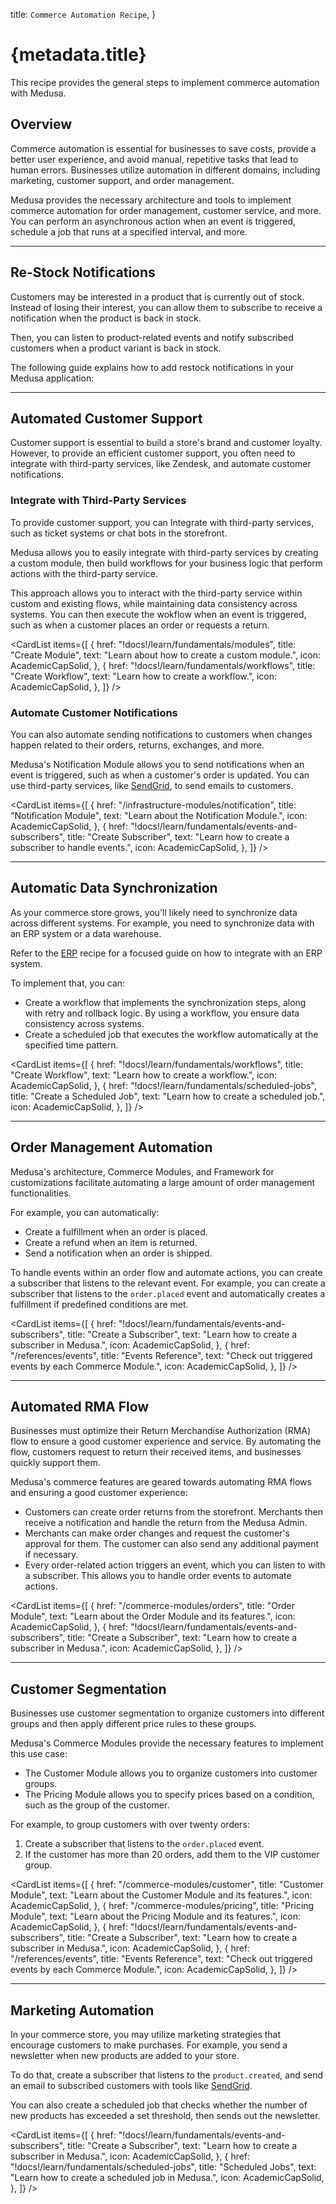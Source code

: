 
  title: `Commerce Automation Recipe`,
}

# {metadata.title}

This recipe provides the general steps to implement commerce automation with Medusa.

## Overview

Commerce automation is essential for businesses to save costs, provide a better user experience, and avoid manual, repetitive tasks that lead to human errors. Businesses utilize automation in different domains, including marketing, customer support, and order management.

Medusa provides the necessary architecture and tools to implement commerce automation for order management, customer service, and more. You can perform an asynchronous action when an event is triggered, schedule a job that runs at a specified interval, and more.

---

## Re-Stock Notifications

Customers may be interested in a product that is currently out of stock. Instead of losing their interest, you can allow them to subscribe to receive a notification when the product is back in stock.

Then, you can listen to product-related events and notify subscribed customers when a product variant is back in stock.

The following guide explains how to add restock notifications in your Medusa application:

<Card
  href="/recipes/commerce-automation/restock-notification"
  title="Restock Notification Guide"
  text="Learn how to implement restock notifications in the Medusa application."
  icon={AcademicCapSolid}
/>

---

## Automated Customer Support

Customer support is essential to build a store's brand and customer loyalty. However, to provide an efficient customer support, you often need to integrate with third-party services, like Zendesk, and automate customer notifications.

### Integrate with Third-Party Services

To provide customer support, you can Integrate with third-party services, such as ticket systems or chat bots in the storefront.

Medusa allows you to easily integrate with third-party services by creating a custom module, then build workflows for your business logic that perform actions with the third-party service.

This approach allows you to interact with the third-party service within custom and existing flows, while maintaining data consistency across systems. You can then execute the wokflow when an event is triggered, such as when a customer places an order or requests a return.

<CardList items={[
  {
    href: "!docs!/learn/fundamentals/modules",
    title: "Create Module",
    text: "Learn about how to create a custom module.",
    icon: AcademicCapSolid,
  },
  {
    href: "!docs!/learn/fundamentals/workflows",
    title: "Create Workflow",
    text: "Learn how to create a workflow.",
    icon: AcademicCapSolid,
  },
]} />

### Automate Customer Notifications

You can also automate sending notifications to customers when changes happen related to their orders, returns, exchanges, and more.

Medusa's Notification Module allows you to send notifications when an event is triggered, such as when a customer's order is updated. You can use third-party services, like [SendGrid](../../infrastructure-modules/notification/sendgrid/page.mdx), to send emails to customers.

<CardList items={[
  {
    href: "/infrastructure-modules/notification",
    title: "Notification Module",
    text: "Learn about the Notification Module.",
    icon: AcademicCapSolid,
  },
  {
    href: "!docs!/learn/fundamentals/events-and-subscribers",
    title: "Create Subscriber",
    text: "Learn how to create a subscriber to handle events.",
    icon: AcademicCapSolid,
  },
]} />

---

## Automatic Data Synchronization

As your commerce store grows, you'll likely need to synchronize data across different systems. For example, you need to synchronize data with an ERP system or a data warehouse.

<Note title="Integrating an ERP?">

Refer to the [ERP](../erp/page.mdx) recipe for a focused guide on how to integrate with an ERP system.

</Note>

To implement that, you can:

- Create a workflow that implements the synchronization steps, along with retry and rollback logic. By using a workflow, you ensure data consistency across systems.
- Create a scheduled job that executes the workflow automatically at the specified time pattern.

<CardList items={[
  {
    href: "!docs!/learn/fundamentals/workflows",
    title: "Create Workflow",
    text: "Learn how to create a workflow.",
    icon: AcademicCapSolid,
  },
  {
    href: "!docs!/learn/fundamentals/scheduled-jobs",
    title: "Create a Scheduled Job",
    text: "Learn how to create a scheduled job.",
    icon: AcademicCapSolid,
  },
]} />

---

## Order Management Automation

Medusa's architecture, Commerce Modules, and Framework for customizations facilitate automating a large amount of order management functionalities.

For example, you can automatically:

- Create a fulfillment when an order is placed.
- Create a refund when an item is returned.
- Send a notification when an order is shipped.

To handle events within an order flow and automate actions, you can create a subscriber that listens to the relevant event. For example, you can create a subscriber that listens to the `order.placed` event and automatically creates a fulfillment if predefined conditions are met.

<CardList items={[
  {
    href: "!docs!/learn/fundamentals/events-and-subscribers",
    title: "Create a Subscriber",
    text: "Learn how to create a subscriber in Medusa.",
    icon: AcademicCapSolid,
  },
  {
    href: "/references/events",
    title: "Events Reference",
    text: "Check out triggered events by each Commerce Module.",
    icon: AcademicCapSolid,
  },
]} />

---

## Automated RMA Flow

Businesses must optimize their Return Merchandise Authorization (RMA) flow to ensure a good customer experience and service. By automating the flow, customers request to return their received items, and businesses quickly support them.

Medusa's commerce features are geared towards automating RMA flows and ensuring a good customer experience:

- Customers can create order returns from the storefront. Merchants then receive a notification and handle the return from the Medusa Admin.
- Merchants can make order changes and request the customer's approval for them. The customer can also send any additional payment if necessary.
- Every order-related action triggers an event, which you can listen to with a subscriber. This allows you to handle order events to automate actions.

<CardList items={[
  {
    href: "/commerce-modules/orders",
    title: "Order Module",
    text: "Learn about the Order Module and its features.",
    icon: AcademicCapSolid,
  },
  {
    href: "!docs!/learn/fundamentals/events-and-subscribers",
    title: "Create a Subscriber",
    text: "Learn how to create a subscriber in Medusa.",
    icon: AcademicCapSolid,
  },
]} />

---

## Customer Segmentation

Businesses use customer segmentation to organize customers into different groups and then apply different price rules to these groups.

Medusa's Commerce Modules provide the necessary features to implement this use case:

- The Customer Module allows you to organize customers into customer groups.
- The Pricing Module allows you to specify prices based on a condition, such as the group of the customer.

For example, to group customers with over twenty orders:

1. Create a subscriber that listens to the `order.placed` event.
2. If the customer has more than 20 orders, add them to the VIP customer group.

<CardList items={[
  {
    href: "/commerce-modules/customer",
    title: "Customer Module",
    text: "Learn about the Customer Module and its features.",
    icon: AcademicCapSolid,
  },
  {
    href: "/commerce-modules/pricing",
    title: "Pricing Module",
    text: "Learn about the Pricing Module and its features.",
    icon: AcademicCapSolid,
  },
  {
    href: "!docs!/learn/fundamentals/events-and-subscribers",
    title: "Create a Subscriber",
    text: "Learn how to create a subscriber in Medusa.",
    icon: AcademicCapSolid,
  },
  {
    href: "/references/events",
    title: "Events Reference",
    text: "Check out triggered events by each Commerce Module.",
    icon: AcademicCapSolid,
  },
]} />

---

## Marketing Automation

In your commerce store, you may utilize marketing strategies that encourage customers to make purchases. For example, you send a newsletter when new products are added to your store.

To do that, create a subscriber that listens to the `product.created`, and send an email to subscribed customers with tools like [SendGrid](../../infrastructure-modules/notification/sendgrid/page.mdx).

You can also create a scheduled job that checks whether the number of new products has exceeded a set threshold, then sends out the newsletter.

<CardList items={[
  {
    href: "!docs!/learn/fundamentals/events-and-subscribers",
    title: "Create a Subscriber",
    text: "Learn how to create a subscriber in Medusa.",
    icon: AcademicCapSolid,
  },
  {
    href: "!docs!/learn/fundamentals/scheduled-jobs",
    title: "Scheduled Jobs",
    text: "Learn how to create a scheduled job in Medusa.",
    icon: AcademicCapSolid,
  },
]} />
